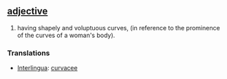 == [[adjective]] ==
# having shapely and voluptuous curves, (in reference to the prominence of the curves of a woman's body).

=== Translations ===
*[[Interlingua]]: [[curvacee]]